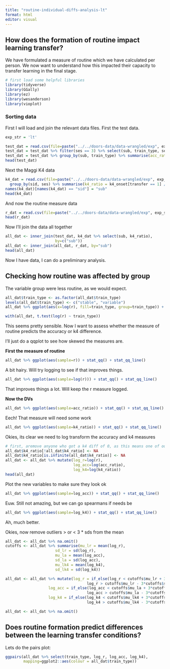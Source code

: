```yaml
---
title: "routine-individual-diffs-analysis-lt"
format: html
editor: visual
---
```


## How does the formation of routine impact learning transfer?

We have formulated a measure of routine which we have calculated per person. We now want to understand how this impacted their capacity to transfer learning in the final stage.

```r
# first load some helpful libraries
library(tidyverse)
library(GGally)
library(ez)
library(wesanderson)
library(vioplot)
```

### Sorting data

First I will load and join the relevant data files. First the test data.

```r
exp_str = 'lt'

test_dat = read.csv(file=paste("../../doors-data/data-wrangled/exp", exp_str, "avg.csv", sep="_"))
test_dat = test_dat %>% filter(ses == 3) %>% select(sub, train_type, ses, transfer, accuracy)
test_dat = test_dat %>% group_by(sub, train_type) %>% summarise(acc_ratio = accuracy[transfer == 1] / accuracy[transfer == 2]) %>% ungroup()
head(test_dat)

```

Next the Maggi K4 data

```r

k4_dat = read.csv(file=paste("../../doors-data/data-wrangled/exp", exp_str, "maggi-k4.csv", sep="_")) %>% select(sid, ses, transfer, k4_onset) %>% filter(ses == 3) %>%
  group_by(sid, ses) %>% summarise(k4_ratio = k4_onset[transfer == 1] / k4_onset[transfer == 2])
names(k4_dat)[names(k4_dat) == "sid"] = "sub"
head(k4_dat)
```

And now the routine measure data

```r

r_dat = read.csv(file=paste("../../doors-data/data-wrangled/exp", exp_str, "rscore.csv", sep="_"))
head(r_dat)
```

Now I'll join the data all together

```r

all_dat <- inner_join(test_dat, k4_dat %>% select(sub, k4_ratio),
                      by=c("sub"))
all_dat <- inner_join(all_dat, r_dat, by="sub")
head(all_dat)
```

Now I have data, I can do a preliminary analysis.

## Checking how routine was affected by group

The variable group were less routine, as we would expect.

```r
all_dat$train_type <- as.factor(all_dat$train_type)
levels(all_dat$train_type) <- c("stable", "variable")
all_dat %>% ggplot(aes(x=log(r), fill=train_type, group=train_type)) + geom_density(alpha=0.5)
```

```r
with(all_dat, t.test(log(r) ~ train_type))
```

This seems pretty sensible. Now I want to assess whether the measure of routine predicts the accuracy or k4 difference.

I'll just do a qqplot to see how skewed the measures are.

**First the measure of routine**

```r

all_dat %>% ggplot(aes(sample=r)) + stat_qq() + stat_qq_line()
```

A bit hairy. Will try logging to see if that improves things.

```r

all_dat %>% ggplot(aes(sample=log(r))) + stat_qq() + stat_qq_line()
```

That improves things a lot. Will keep the r measure logged.

**Now the DVs**

```r
all_dat %>% ggplot(aes(sample=acc_ratio)) + stat_qq() + stat_qq_line()
```

Eech! That measure will need some work

```r

all_dat %>% ggplot(aes(sample=k4_ratio)) + stat_qq() + stat_qq_line()
```

Okies, its clear we need to log transform the accuracy and k4 measures

```r
# first, aremove anyone who got a k4 diff of 0, as this means one of our estimates for them was infinity
all_dat$k4_ratio[!all_dat$k4_ratio] <- NA
all_dat$k4_ratio[is.infinite(all_dat$k4_ratio)] <- NA
all_dat <- all_dat %>% mutate(log_r=log(r),
                              log_acc=log(acc_ratio),
                              log_k4=log(k4_ratio))
head(all_dat)
```

Plot the new variables to make sure they look ok

```r
all_dat %>% ggplot(aes(sample=log_acc)) + stat_qq() + stat_qq_line()
```

Euw. Still not amazing, but we can go spearmans if needs be

```r

all_dat %>% ggplot(aes(sample=log_k4)) + stat_qq() + stat_qq_line()
```

Ah, much better.

Okies, now remove outliers \> or \< 3 \* sds from the mean

```r

all_dat <- all_dat %>% na.omit()
cutoffs <- all_dat %>% summarise(mu_lr = mean(log_r),
                      sd_lr = sd(log_r),
                      mu_la = mean(log_acc),
                      sd_la = sd(log_acc),
                      mu_lk4 = mean(log_k4),
                      sd_lk4 = sd(log_k4))

all_dat <- all_dat %>% mutate(log_r = if_else(log_r < cutoffs$mu_lr + 3*cutoffs$sd_lr &
                                    log_r > cutoffs$mu_lr - 3*cutoffs$sd_lr, log_r, NA),
                   log_acc = if_else(log_acc < cutoffs$mu_la + 3*cutoffs$sd_la &
                                    log_acc > cutoffs$mu_la - 3*cutoffs$sd_la, log_acc, NA),
                   log_k4 = if_else(log_k4 < cutoffs$mu_lk4 + 3*cutoffs$sd_lk4 &
                                    log_k4 > cutoffs$mu_lk4 - 3*cutoffs$sd_lk4, log_k4, NA),)

all_dat <- all_dat %>% na.omit()
```

## Does routine formation predict differences between the learning transfer conditions?

Lets do the pairs plot:

```r

ggpairs(all_dat %>% select(train_type, log_r, log_acc, log_k4),
        mapping=ggplot2::aes(colour = all_dat$train_type))
```
